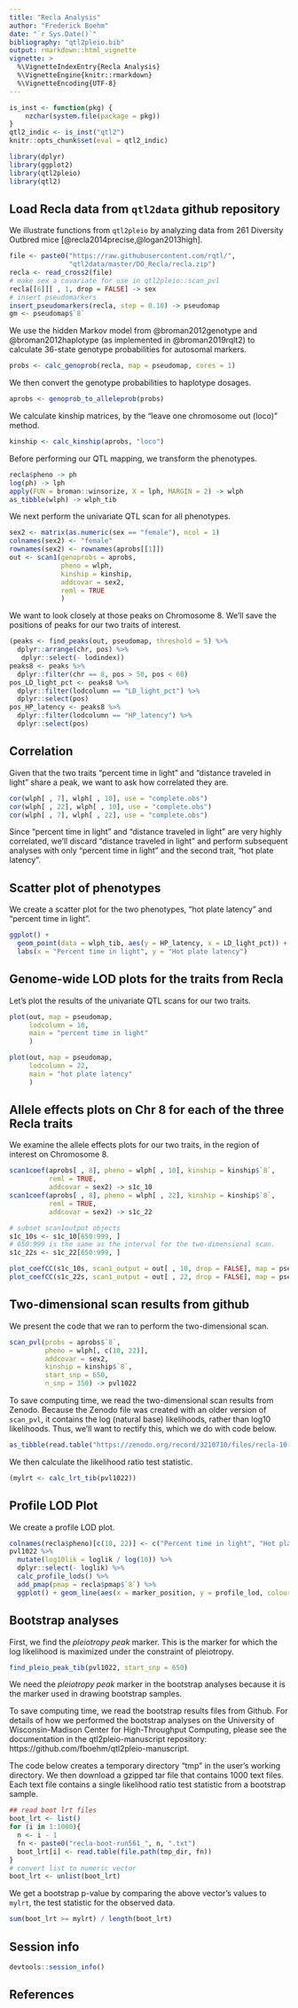 ```yaml
---
title: "Recla Analysis"
author: "Frederick Boehm"
date: "`r Sys.Date()`"
bibliography: "qtl2pleio.bib"
output: rmarkdown::html_vignette
vignette: >
  %\VignetteIndexEntry{Recla Analysis}
  %\VignetteEngine{knitr::rmarkdown}
  %\VignetteEncoding{UTF-8}
---
```


```r
is_inst <- function(pkg) {
    nzchar(system.file(package = pkg))
}
qtl2_indic <- is_inst("qtl2")
knitr::opts_chunk$set(eval = qtl2_indic)
```


```r
library(dplyr)
library(ggplot2)
library(qtl2pleio)
library(qtl2)
```



## Load Recla data from `qtl2data` github repository

We illustrate functions from `qtl2pleio` by analyzing data from 261 Diversity Outbred mice [@recla2014precise,@logan2013high].

```r
file <- paste0("https://raw.githubusercontent.com/rqtl/",
               "qtl2data/master/DO_Recla/recla.zip")
recla <- read_cross2(file)
# make sex a covariate for use in qtl2pleio::scan_pvl
recla[[6]][ , 1, drop = FALSE] -> sex
# insert pseudomarkers
insert_pseudomarkers(recla, step = 0.10) -> pseudomap
gm <- pseudomap$`8`
```


We use the hidden Markov model from @broman2012genotype and @broman2012haplotype (as implemented in @broman2019rqlt2) to calculate 36-state genotype probabilities for autosomal markers. 

```r
probs <- calc_genoprob(recla, map = pseudomap, cores = 1)
```

We then convert the genotype probabilities to haplotype dosages.

```r
aprobs <- genoprob_to_alleleprob(probs)
```

We calculate kinship matrices, by the "leave one chromosome out (loco)" method.

```r
kinship <- calc_kinship(aprobs, "loco")
```




Before performing our QTL mapping, we transform the phenotypes. 

```r
recla$pheno -> ph
log(ph) -> lph
apply(FUN = broman::winsorize, X = lph, MARGIN = 2) -> wlph
as_tibble(wlph) -> wlph_tib
```

We next perform the univariate QTL scan for all phenotypes.

```r
sex2 <- matrix(as.numeric(sex == "female"), ncol = 1)
colnames(sex2) <- "female"
rownames(sex2) <- rownames(aprobs[[1]])
out <- scan1(genoprobs = aprobs, 
             pheno = wlph, 
             kinship = kinship, 
             addcovar = sex2, 
             reml = TRUE
             )
```

We want to look closely at those peaks on Chromosome 8. We'll save the positions of peaks for our two traits of interest.


```r
(peaks <- find_peaks(out, pseudomap, threshold = 5) %>%
  dplyr::arrange(chr, pos) %>%
   dplyr::select(- lodindex))
peaks8 <- peaks %>%
  dplyr::filter(chr == 8, pos > 50, pos < 60)
pos_LD_light_pct <- peaks8 %>%
  dplyr::filter(lodcolumn == "LD_light_pct") %>%
  dplyr::select(pos)
pos_HP_latency <- peaks8 %>%
  dplyr::filter(lodcolumn == "HP_latency") %>%
  dplyr::select(pos)
```

## Correlation

Given that the two traits "percent time in light" and "distance traveled in light" share a peak, we want to ask how correlated they are.

```r
cor(wlph[ , 7], wlph[ , 10], use = "complete.obs")
cor(wlph[ , 22], wlph[ , 10], use = "complete.obs")
cor(wlph[ , 7], wlph[ , 22], use = "complete.obs")
```

Since "percent time in light" and "distance traveled in light" are very highly correlated, we'll discard "distance traveled in light" and perform subsequent analyses with only "percent time in light" and the second trait, "hot plate latency".


## Scatter plot of phenotypes

We create a scatter plot for the two phenotypes, "hot plate latency" and "percent time in light".

```r
ggplot() + 
  geom_point(data = wlph_tib, aes(y = HP_latency, x = LD_light_pct)) +
  labs(x = "Percent time in light", y = "Hot plate latency")
```

## Genome-wide LOD plots for the traits from Recla

Let's plot the results of the univariate QTL scans for our two traits.

```r
plot(out, map = pseudomap, 
     lodcolumn = 10, 
     main = "percent time in light"
     )
```

```r
plot(out, map = pseudomap, 
     lodcolumn = 22, 
     main = "hot plate latency"
     )
```


## Allele effects plots on Chr 8 for each of the three Recla traits

We examine the allele effects plots for our two traits, in the region of interest on Chromosome 8.

```r
scan1coef(aprobs[ , 8], pheno = wlph[ , 10], kinship = kinship$`8`, 
          reml = TRUE,
          addcovar = sex2) -> s1c_10
scan1coef(aprobs[ , 8], pheno = wlph[ , 22], kinship = kinship$`8`, 
          reml = TRUE,
          addcovar = sex2) -> s1c_22
```

```r
# subset scan1output objects
s1c_10s <- s1c_10[650:999, ] 
# 650:999 is the same as the interval for the two-dimensional scan.
s1c_22s <- s1c_22[650:999, ]
```


```r
plot_coefCC(s1c_10s, scan1_output = out[ , 10, drop = FALSE], map = pseudomap, main = "percent time in light")
plot_coefCC(s1c_22s, scan1_output = out[ , 22, drop = FALSE], map = pseudomap, main = "hot plate latency")
```


## Two-dimensional scan results from github

We present the code that we ran to perform the two-dimensional scan.

```r
scan_pvl(probs = aprobs$`8`, 
         pheno = wlph[, c(10, 22)], 
         addcovar = sex2, 
         kinship = kinship$`8`, 
         start_snp = 650, 
         n_snp = 350) -> pvl1022
```

To save computing time, we read the two-dimensional scan results from Zenodo. Because the Zenodo file was created with an older version of `scan_pvl`, it contains the log (natural base) likelihoods, rather than log10 likelihoods. Thus, we'll want to rectify this, which we do with code below.

```r
as_tibble(read.table("https://zenodo.org/record/3210710/files/recla-10-22.txt?download=1", stringsAsFactors = FALSE)) -> pvl1022
```

We then calculate the likelihood ratio test statistic.

```r
(mylrt <- calc_lrt_tib(pvl1022))
```


## Profile LOD Plot

We create a profile LOD plot.

```r
colnames(recla$pheno)[c(10, 22)] <- c("Percent time in light", "Hot plate latency")
pvl1022 %>%
  mutate(log10lik = loglik / log(10)) %>%
  dplyr::select(- loglik) %>%
  calc_profile_lods() %>%
  add_pmap(pmap = recla$pmap$`8`) %>%
  ggplot() + geom_line(aes(x = marker_position, y = profile_lod, colour = trait))
```


## Bootstrap analyses

First, we find the *pleiotropy peak* marker. This is the marker for which the log likelihood is maximized under the constraint of pleiotropy.


```r
find_pleio_peak_tib(pvl1022, start_snp = 650)
```

We need the *pleiotropy peak* marker in the bootstrap analyses because it is the marker used in drawing bootstrap samples.


To save computing time, we read the bootstrap results files from Github. For details of how we performed the bootstrap analyses on the University of Wisconsin-Madison Center for High-Throughput Computing, please see the documentation in the qtl2pleio-manuscript repository: https://github.com/fboehm/qtl2pleio-manuscript.


The code below creates a temporary directory "tmp" in the user's working directory. We then download a gzipped tar file that contains 1000 text files. Each text file contains a single likelihood ratio test statistic from a bootstrap sample.



```r
## read boot lrt files
boot_lrt <- list()
for (i in 1:1000){
  n <- i - 1
  fn <- paste0("recla-boot-run561_", n, ".txt")
  boot_lrt[i] <- read.table(file.path(tmp_dir, fn))
}
# convert list to numeric vector
boot_lrt <- unlist(boot_lrt)
```

We get a bootstrap p-value by comparing the above vector's values to `mylrt`, the test statistic for the observed data.

```r
sum(boot_lrt >= mylrt) / length(boot_lrt)
```



## Session info

```r
devtools::session_info()
```

## References

